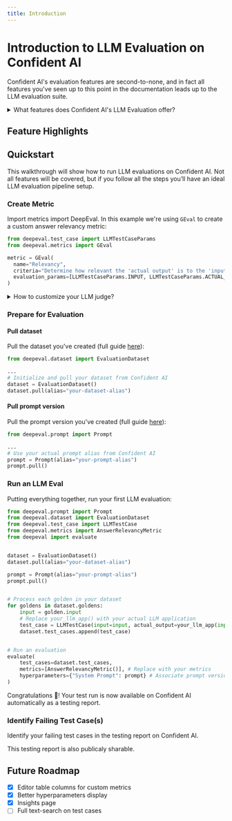 ```yaml
---
title: Introduction
---
```



# Introduction to LLM Evaluation on Confident AI

Confident AI's evaluation features are second-to-none, and in fact all features you've seen up to this point in the documentation leads up to the LLM evaluation suite.

<details>

<summary>What features does Confident AI's LLM Evaluation offer?</summary>

We offer metrics that are:

- **Default**, battle-tested, and plug-and-play
- **Custom**, research-backed, and easy to create in natrual language
- **For any use case**, LLM system architecture, or framework

And allow you to run evaluation in both CI/CD environments and as a separate Python script. 

<Callout>
You can also run evals on an individual [component-level](/llm-evaluation/run-evals/component-level-evals), or [end-to-end](/llm-evaluation/run-evals/end-to-end-evals) should you wish to treat your LLM app as a black-box.
</Callout>

</details>

## Feature Highlights

<Cards>
  <Cards.Card arrow title="Metrics" href="/llm-evaluation/metrics/create-locally" />
  <Cards.Card
    arrow
    title="Running Evals"
    href="/llm-evaluation/running-llm-evals"
  />
  <Cards.Card
    arrow
    title="Unit-Testing in CI/CD"
    href="/llm-evaluation/evaluation-features/unit-testing-in-cicd-in-cicd"
  />
  <Cards.Card
    arrow
    title="Testing Reports"
    href="/llm-evaluation/evaluation-features/testing-reports"
  />
  <Cards.Card
    arrow
    title="A|B Regression Testing"
    href="/llm-evaluation/evaluation-features/ab-regression-testing"
  />
  <Cards.Card arrow title="Insights" href="/llm-evaluation/insights" />
</Cards>

## Quickstart

This walkthrough will show how to run LLM evaluations on Confident AI. Not all features will be covered, but if you follow all the steps you’ll have an ideal LLM evaluation pipeline setup.

### Create Metric

Import metrics import DeepEval. In this example we're using `GEval` to create a custom answer relevancy metric:

```python
from deepeval.test_case import LLMTestCaseParams
from deepeval.metrics import GEval

metric = GEval(
  name="Relevancy",
  criteria="Determine how relevant the 'actual output' is to the 'input'"
  evaluation_params=[LLMTestCaseParams.INPUT, LLMTestCaseParams.ACTUAL_OUTPUT]
)
```

<details>
  <summary>How to customize your LLM judge?</summary>

  99.99% of metrics on DeepEval uses LLM-as-a-judge, which means you'll have to set your evaluation model. For most users, this will be using OpenAI, and you'll need to set your OpenAI API key:

  ```bash
  export OPENAI_API_KEY="sk-..."
  ```

  You can also use other model providers that `deepeval` has integrations with, such as:

  - [Ollama](https://deepeval.com/integrations/models/ollama)
  - [Azure OpenAI](https://deepeval.com/integrations/models/azure-openai)
  - [Anthropic](https://deepeval.com/integrations/models/anthropic)
  - [Gemini](https://deepeval.com/integrations/models/gemini)
  - [Vertex AI](https://deepeval.com/integrations/models/vertex-ai)
  - [vLLM](https://deepeval.com/integrations/models/vllm)
  - [LMStudio](https://deepeval.com/integrations/models/lmstudio)

  Lastly, you can wrap your own LLM API in `deepeval`'s `DeepEvalBaseLLM` class to use **ANY** model of your choice. [Click here](https://deepeval.com/guides/guides-using-custom-llms) to learn how.

  <Callout type="info">
    This will run evaluations locally before sending results over to Confident AI.
    You can also run evals on the cloud by [creating a metric
    collection.](/llm-evaluation/metrics/create-on-the-cloud)
  </Callout>
</details>

### Prepare for Evaluation

#### Pull dataset

Pull the dataset you've created (full guide [here](/dataset-editor/introduction)):

```python
from deepeval.dataset import EvaluationDataset

...
# Initialize and pull your dataset from Confident AI
dataset = EvaluationDataset()
dataset.pull(alias="your-dataset-alias")
```

#### Pull prompt version

Pull the prompt version you've created (full guide [here](/prompt-management/introduction)):

```python
from deepeval.prompt import Prompt

...
# Use your actual prompt alias from Confident AI
prompt = Prompt(alias="your-prompt-alias")
prompt.pull()
```

### Run an LLM Eval

Putting everything together, run your first LLM evaluation:

```python showLineNumbers {19, 24-28} copy
from deepeval.prompt import Prompt
from deepeval.dataset import EvaluationDataset
from deepeval.test_case import LLMTestCase
from deepeval.metrics import AnswerRelevancyMetric
from deepeval import evaluate


dataset = EvaluationDataset()
dataset.pull(alias="your-dataset-alias")

prompt = Prompt(alias="your-prompt-alias")
prompt.pull()


# Process each golden in your dataset
for goldens in dataset.goldens:
    input = golden.input
    # Replace your_llm_app() with your actual LLM application
    test_case = LLMTestCase(input=input, actual_output=your_llm_app(input, prompt))
    dataset.test_cases.append(test_case)


# Run an evaluation
evaluate(
    test_cases=dataset.test_cases,
    metrics=[AnswerRelevancyMetric()], # Replace with your metrics
    hyperparameters={"System Prompt": prompt} # Associate prompt version with results
)
```

Congratulations 🎉! Your test run is now available on Confident AI automatically as a testing report.

### Identify Failing Test Case(s)

Identify your failing test cases in the testing report on Confident AI.

<Callout type="info">This testing report is also publicaly sharable.</Callout>

<VideoDisplayer
  src="https://confident-docs.s3.us-east-1.amazonaws.com/evaluation:testing-report.mp4"
  width="100%"
  title="Identify Failing LLM Test Cases"
/>

## Future Roadmap

- [x] Editor table columns for custom metrics
- [x] Better hyperparameters display
- [x] Insights page
- [ ] Full text-search on test cases
